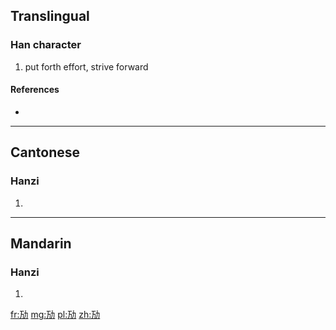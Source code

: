 {{also|勱|勵}}
==Translingual==

===Han character===
{{Han char|rn=19|rad=力|as=03|sn=5|four=|canj=一尸大尸 (MSKS), X一尸大尸 (XMSKS)}}

# put forth effort, strive forward

====References====
* {{Han ref|kx=0146.161|hdz=10365.081|uh=52A2|ud=21154}}

----

==Cantonese==

===Hanzi===
{{yue-hanzi|jyut=|y=maai6|tra=勱}}

# {{defn|lang=yue|sort=力03}}

----

==Mandarin==

===Hanzi===
{{cmn-hanzi|tra=勱|pin=[[mài]] ([[mai4]])|wg=mai<sup>4</sup>}}

# {{defn|lang=cmn|sort=力03}}

[[fr:劢]]
[[mg:劢]]
[[pl:劢]]
[[zh:劢]]